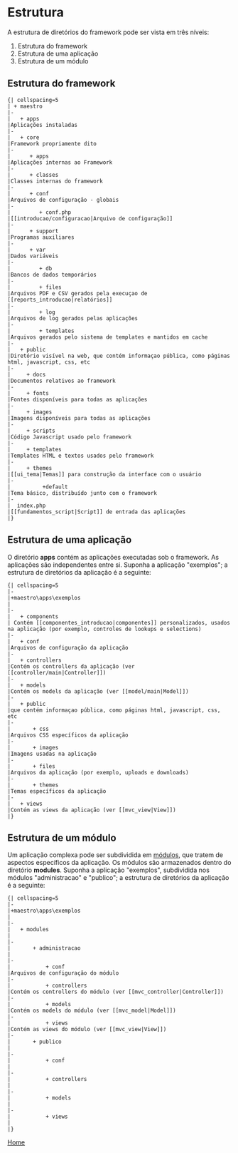 <text xml:space="preserve">
= Estrutura =

A estrutura de diretórios do framework pode ser vista em três níveis:

# Estrutura do framework
# Estrutura de uma aplicação
# Estrutura de um módulo

== Estrutura do framework ==
<pre>
{| cellspacing=5
| + maestro
|-
|   + apps 
|Aplicações instaladas
|-
|   + core 
|Framework propriamente dito
|-
|      + apps 
|Aplicações internas ao Framework
|-
|      + classes 
|Classes internas do framework
|-
|      + conf 
|Arquivos de configuração - globais
|-
|         + conf.php 
|[[introducao/configuracao|Arquivo de configuração]]
|-
|      + support 
|Programas auxiliares
|-
|      + var 
|Dados variáveis
|-
|         + db 
|Bancos de dados temporários
|-
|         + files 
|Arquivos PDF e CSV gerados pela execuçao de [[reports_introducao|relatórios]]
|-
|         + log 
|Arquivos de log gerados pelas aplicações
|-
|         + templates
|Arquivos gerados pelo sistema de templates e mantidos em cache
|-
|   + public 
|Diretório visível na web, que contém informaçao pública, como páginas html, javascript, css, etc
|-
|     + docs 
|Documentos relativos ao framework
|-
|     + fonts 
|Fontes disponíveis para todas as aplicações
|-
|     + images 
|Imagens disponíveis para todas as aplicações
|-
|     + scripts 
|Código Javascript usado pelo framework
|-
|     + templates 
|Templates HTML e textos usados pelo framework
|-
|     + themes 
|[[ui_tema|Temas]] para construção da interface com o usuário
|-
|          +default 
|Tema básico, distribuído junto com o framework
|-
|  index.php 
|[[fundamentos_script|Script]] de entrada das aplicações
|}
</pre>


== Estrutura de uma aplicação ==

O diretório '''apps''' contém as aplicações executadas sob o framework. As aplicações são independentes entre si. Suponha a aplicação "exemplos"; a estrutura de diretórios da aplicação é a seguinte:

<pre>
{| cellspacing=5
|-
|+maestro\apps\exemplos
|
|-
|   + components
| Contém [[componentes_introducao|componentes]] personalizados, usados na aplicação (por exemplo, controles de lookups e selections)
|-
|   + conf
|Arquivos de configuração da aplicação
|-
|   + controllers
|Contém os controllers da aplicação (ver [[controller/main|Controller]])
|-
|   + models
|Contém os models da aplicação (ver [[model/main|Model]])
|-
|   + public
|que contém informaçao pública, como páginas html, javascript, css, etc
|-
|       + css
|Arquivos CSS específicos da aplicação
|-
|       + images
|Imagens usadas na aplicação
|-
|       + files
|Arquivos da aplicação (por exemplo, uploads e downloads)
|-
|       + themes
|Temas específicos da aplicação
|-
|   + views
|Contém as views da aplicação (ver [[mvc_view|View]])
|}
</pre>

== Estrutura de um módulo ==

Um aplicação complexa pode ser subdividida em [[fundamentos_modulos|módulos]], que tratem de aspectos específicos da aplicação. Os módulos são armazenados dentro do diretório '''modules'''. Suponha a aplicação "exemplos", subdividida nos módulos "administracao" e "publico"; a estrutura de diretórios da aplicação é a seguinte: 

<pre>
{| cellspacing=5
|-
|+maestro\apps\exemplos
|
|-
|   + modules
|
|-
|       + administracao
|
|-
|           + conf 
|Arquivos de configuração do módulo
|-
|           + controllers
|Contém os controllers do módulo (ver [[mvc_controller|Controller]])
|-
|           + models
|Contém os models do módulo (ver [[mvc_model|Model]])
|-
|           + views
|Contém as views do módulo (ver [[mvc_view|View]])
|-
|       + publico
|
|-
|           + conf
|
|-
|           + controllers
|
|-
|           + models
|
|-
|           + views
|
|}
</pre>
[[maestro|Home]]
</text>